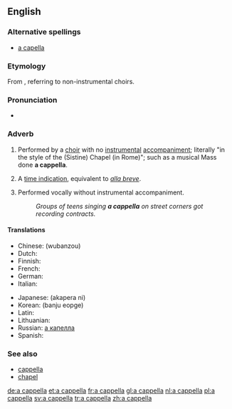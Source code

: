 ==English==

===Alternative spellings===
* [[a capella]]

===Etymology===
From {{etyl|it|en}} {{term|alla cappella||lang=it|in the manner of the chapel}}, referring to non-instrumental choirs.

===Pronunciation===
* {{audio|En-us-a_cappella.ogg|Audio (US)}}

===Adverb===
{{en-adv|[ps=[[a]] [[cappella]]|-}}

# {{music}} Performed by a [[choir]] with no [[instrumental]] [[accompaniment]]; literally "in the style of the (Sistine) Chapel (in Rome)"; such as a musical Mass done '''a cappella'''.
# {{music}} A [[time indication]], equivalent to ''[[alla breve]]''.
# {{music}} Performed vocally without instrumental accompaniment.
#: ''Groups of teens singing '''a cappella''' on street corners got recording contracts.''

====Translations====
{{trans-top|performed by a choir with no instrumental accompaniment}}
* Chinese: {{t|cmn|无伴奏|sc=Hani|xs=Mandarin}} (wubanzou)
* Dutch: {{t+|nl|a cappella}}
* Finnish: {{t-|fi|a cappella}}
* French: {{t+|fr|a cappella}}
* German: {{t+|de|a cappella}}
* Italian: {{t-|it|a cappella}}
{{trans-mid}}
* Japanese: {{t|ja|アカペラに|sc=Jpan}} (akapera ni)
* Korean: {{t-|ko|반주 없게|sc=Hang}} (banju eopge)
* Latin: {{t|la|ad sacellum}}
* Lithuanian: {{t-|lt|kapela|xs=Lithuanian}}
* Russian: [[а капелла]]
* Spanish: {{t-|es|a cappella}}
{{trans-bottom}}

{{trans-top|a time indication, equivalent to alla breve}}
{{trans-mid}}
{{trans-bottom}}

===See also===
* [[cappella]]
* [[chapel]]

[[de:a cappella]]
[[et:a cappella]]
[[fr:a cappella]]
[[gl:a cappella]]
[[nl:a cappella]]
[[pl:a cappella]]
[[sv:a cappella]]
[[tr:a cappella]]
[[zh:a cappella]]